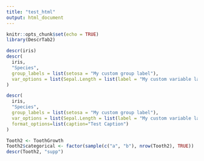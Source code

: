 ```yaml
---
title: "test_html"
output: html_document
---
```


```r
knitr::opts_chunk$set(echo = TRUE)
library(DescrTab2)
```


```r

descr(iris)
descr(
  iris,
  "Species",
  group_labels = list(setosa = "My custom group label"),
  var_options = list(Sepal.Length = list(label = "My custom variable label"))
)

descr(
  iris,
  "Species",
  group_labels = list(setosa = "My custom group label"),
  var_options = list(Sepal.Length = list(label = "My custom variable label")),
  format_options=list(caption="Test Caption")
)

Tooth2 <- ToothGrowth
Tooth2$categorical <- factor(sample(c("a", "b"), nrow(Tooth2), TRUE))
descr(Tooth2, "supp")

```

